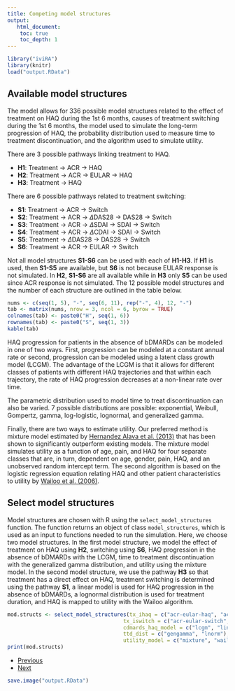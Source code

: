 ```yaml
---
title: Competing model structures
output: 
   html_document:
    toc: true
    toc_depth: 1
--- 
```


```r
library("iviRA")
library(knitr)
load("output.RData")
```

## Available model structures
The model allows for 336 possible model structures related to the effect of treatment on HAQ during the 1st 6 months, causes of treatment switching during the 1st 6 months, the model used to simulate the long-term progression of HAQ, the probability distribution used to measure time to treatment discontinuation, and the algorithm used to simulate utility. 

There are 3 possible pathways linking treatment to HAQ.

+ **H1**: Treatment -> ACR -> HAQ
+ **H2**: Treatment -> ACR -> EULAR -> HAQ
+ **H3**: Treatment -> HAQ

There are 6 possible pathways related to treatment switching:

+ **S1**: Treatment -> ACR -> Switch
+ **S2**: Treatment -> ACR -> $\Delta$DAS28 -> DAS28 -> Switch
+ **S3**: Treatment -> ACR -> $\Delta$SDAI -> SDAI -> Switch
+ **S4**: Treatment -> ACR -> $\Delta$CDAI -> SDAI -> Switch
+ **S5**: Treatment ->  $\Delta$DAS28 -> DAS28 -> Switch
+ **S6**: Treatment -> ACR -> EULAR -> Switch

Not all model structures **S1-S6** can be used with each of **H1-H3**. If **H1** is used, then **S1-S5** are available, but **S6** is not because EULAR response is not simulated. In **H2**, **S1-S6** are all available while in **H3** only **S5** can be used since ACR response is not simulated. The 12 possible model structures and the number of each structure are outlined in the table below. 

```r
nums <- c(seq(1, 5), "-", seq(6, 11), rep("-", 4), 12, "-")
tab <- matrix(nums, nrow = 3, ncol = 6, byrow = TRUE)
colnames(tab) <- paste0("H", seq(1, 6))
rownames(tab) <- paste0("S", seq(1, 3))
kable(tab)
```

HAQ progression for patients in the absence of bDMARDs can be modeled in one of two ways. First, progression can be modeled at a constant annual rate or second, progression can be modeled using a latent class growth model (LCGM). The advantage of the LCGM is that it allows for different classes of patients with different HAQ trajectories and that within each trajectory, the rate of HAQ progression decreases at a non-linear rate over time.

The parametric distribution used to model time to treat discontinuation can also be varied. 7 possible distributions are possible: exponential, Weibull, Gompertz, gamma, log-logistic, lognormal, and generalized gamma. 

Finally, there are two ways to estimate utility. Our preferred method is mixture model estimated by [Hernandez Alava et al. (2013)](https://academic.oup.com/rheumatology/article/52/5/944/1816557) that has been shown to significantly outperform existing models. The mixture model simulates utility as a function of age, pain, and HAQ for four separate classes that are, in turn, dependent on age, gender, pain, HAQ, and an unobserved random intercept term. The second algorithm is based on the logistic regression equation relating HAQ and other patient characteristics to utility by [Wailoo et al. (2006)](https://www.sheffield.ac.uk/polopoly_fs/1.43356!/file/AHRQ-final-report.pdf). 


## Select model structures
Model structures are chosen with R using the `select_model_structures` function. The function returns an object of class `model_structures`, which is used as an input to functions needed to run the simulation. Here, we choose two model structures. In the first model structure, we model the effect of treatment on HAQ using **H2**, switching using **S6**, HAQ progression in the absence of bDMARDs with the LCGM, time to treatment discontinuation with the generalized gamma distribution, and utility using the mixture model. In the second model structure, we use the pathway **H3** so that treatment has a direct effect on HAQ, treatment switching is determined using the pathway **S1**, a linear model is used for HAQ progression in the absence of bDMARDs, a lognormal distribution is used for treatment duration, and HAQ is mapped to utility with the Wailoo algorithm. 

```r
mod.structs <- select_model_structures(tx_ihaq = c("acr-eular-haq", "acr-haq"),
                                     tx_iswitch = c("acr-eular-switch", "acr-switch"),
                                     cdmards_haq_model = c("lcgm", "linear"),
                                     ttd_dist = c("gengamma", "lnorm"),
                                     utility_model = c("mixture", "wailoo"))
print(mod.structs)
```



<div>
<ul class="pager">
  <li class="previous"><a href="02-arms.html">Previous</a></li>
  <li class="next"><a href="04-parameters.html">Next</a></li>
</ul>
</div>

```r
save.image("output.RData")
```